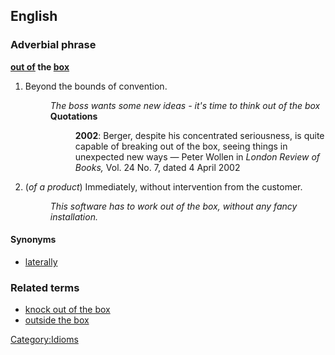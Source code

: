 ==English==
===Adverbial phrase===
'''[[out of]] the [[box]]'''

# Beyond the bounds of convention.
#:''The boss wants some new ideas - it's time to think out of the box''
#:'''Quotations'''<!--Do these illustrate the meaning given above?-->
#::'''2002''': Berger, despite his concentrated seriousness, is quite capable of breaking out of the box, seeing things in unexpected new ways &mdash; Peter Wollen  in ''London Review of Books,'' Vol. 24 No. 7, dated 4 April 2002
# (''of a product'') Immediately, without intervention from the customer.
#: ''This software has to work out of the box, without any fancy installation.''

====Synonyms====
*[[laterally]]

===Related terms===
*[[knock out of the box]]
*[[outside the box]] <!-- doesn't have second sense above -->

[[Category:Idioms]]